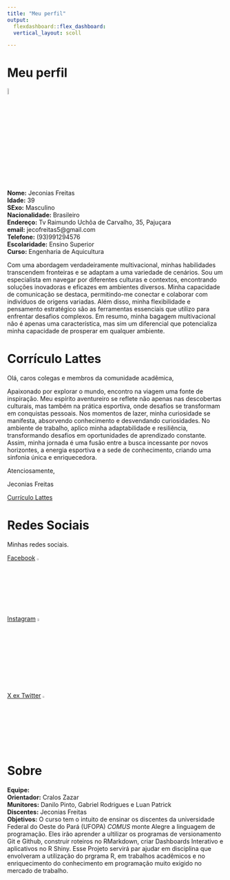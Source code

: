 ```yaml
---
title: "Meu perfil"
output:
  flexdashboard::flex_dashboard:
  vertical_layout: scoll

---
```


# Meu perfil
![](meuperfil.jpg){width=6%}  
**Nome:** Jeconias Freitas  
**Idade:** 39  
**SExo:**  Masculino  
**Nacionalidade:** Brasileiro  
**Endereço:** Tv Raimundo Uchôa de Carvalho, 35, Pajuçara  
**email:** jecofreitas5@gmail.com  
**Telefone:** (93)991294576  
**Escolaridade:** Ensino Superior  
**Curso:** Engenharia de Aquicultura

Com uma abordagem verdadeiramente multivacional, minhas habilidades transcendem fronteiras e se adaptam a uma variedade de cenários. Sou um especialista em navegar por diferentes culturas e contextos, encontrando soluções inovadoras e eficazes em ambientes diversos. Minha capacidade de comunicação se destaca, permitindo-me conectar e colaborar com indivíduos de origens variadas. Além disso, minha flexibilidade e pensamento estratégico são as ferramentas essenciais que utilizo para enfrentar desafios complexos. Em resumo, minha bagagem multivacional não é apenas uma característica, mas sim um diferencial que potencializa minha capacidade de prosperar em qualquer ambiente.


# Corrículo Lattes
Olá, caros colegas e membros da comunidade acadêmica,

Apaixonado por explorar o mundo, encontro na viagem uma fonte de inspiração. Meu espírito aventureiro se reflete não apenas nas descobertas culturais, mas também na prática esportiva, onde desafios se transformam em conquistas pessoais. Nos momentos de lazer, minha curiosidade se manifesta, absorvendo conhecimento e desvendando curiosidades. No ambiente de trabalho, aplico minha adaptabilidade e resiliência, transformando desafios em oportunidades de aprendizado constante. Assim, minha jornada é uma fusão entre a busca incessante por novos horizontes, a energia esportiva e a sede de conhecimento, criando uma sinfonia única e enriquecedora.

Atenciosamente,

Jeconias Freitas

[Currículo Lattes](https://wwws.cnpq.br/)

# Redes Sociais
Minhas redes sociais.

[Facebook](https://www.facebook.com/)  ![](https://store-images.s-microsoft.com/image/apps.37935.9007199266245907.b029bd80-381a-4869-854f-bac6f359c5c9.91f8693c-c75b-4050-a796-63e1314d18c9?h=464){width=3%} 



[Instagram](https://www.google.com/)
![](https://img.freepik.com/vetores-gratis/instagram-icone-novo_1057-2227.jpg?size=338&ext=jpg&ga=GA1.1.1222169770.1701993600&semt=ais){width=4%}



[X ex Twitter](https://twitter.com/?lang=pt)
![](https://t.ctcdn.com.br/b2gehl3ZRAKUVpehWpv4ZR-yBvE=/i489929.jpeg){width=3%}





# Sobre
**Equipe:**  
**Orientador:**  Cralos Zazar  
**Munitores:** Danilo Pinto, Gabriel Rodrigues e Luan Patrick  
**Discentes:** Jeconias Freitas  
**Objetivos:**
O curso tem o intuito de ensinar os discentes da universidade Federal do Oeste do Pará (UFOPA) *COMUS* monte Alegre a linguagem de programação. Eles irão aprender a ultilizar os programas de versionamento Git e Github, construir roteiros no RMarkdown, criar Dashboards Interativo e aplicativos no R Shiny.
Esse Projeto servirá par ajudar em disciplina que envolveram a utilização do prgrama R, em trabalhos acadêmicos e no enriquecimento do conhecimento em programação muito exigido no mercado de trabalho.
